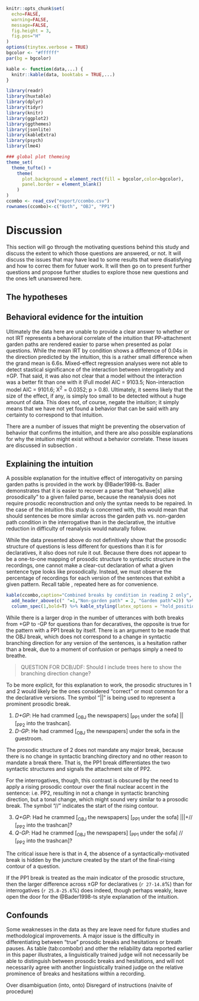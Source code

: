 ```r
knitr::opts_chunk$set(
  echo=FALSE, 
  warning=FALSE, 
  message=FALSE, 
  fig.height = 3, 
  fig.pos="H"
)
options(tinytex.verbose = TRUE)
bgcolor <- "#ffffff"
par(bg = bgcolor)

kable <- function(data,...) {
  knitr::kable(data, booktabs = TRUE,...)
}

library(readr)
library(huxtable)
library(dplyr)
library(tidyr)
library(knitr)
library(ggplot2)
library(ggthemes)
library(jsonlite)
library(kableExtra)
library(psych)
library(lme4)

### global plot themeing
theme_set(
  theme_tufte() + 
    theme(
      plot.background = element_rect(fill = bgcolor,color=bgcolor),
      panel.border = element_blank()
    )
)
ccombo <- read_csv("export/ccombo.csv")
rownames(ccombo)<-c("Both", "OBJ", "PP1")
```
# Discussion

This section will go through the motivating questions behind this study and discuss the extent to which those questions are answered, or not. It will discuss the issues that may have lead to some results that were disatisfying and how to correc them for futuer work. It will then go on to present further questions and propose further studies to explore those new questions and the ones left unanswered here.

## The hypotheses {#discHyp}

## Behavioral evidence for the intuition

Ultimately the data here are unable to provide a clear answer to whether or not IRT represents a behavioral correlate of the intuition that PP-attachment garden paths are rendered easier to parse when presented as polar questions. While the mean IRT by condition shows a difference of 0.04s in the direction predicted by the intuition, this is a rather small difference when the grand mean is 6.6s. Mixed-effect regression analyses were not able to detect stastical significance of the interaction between interogativity and &plusmn;GP. That said, it was also not clear that a model without the interaction was a better fit than one with it (Full model AIC = 9103.5; Non-interaction model AIC = 9101.6; &Chi;^2^ = 0.0352; p > 0.8). Ultimately, it seems likely that the size of the effect, if any, is simply too small to be detected without a huge amount of data. This does not, of course, negate the intuition; it simply means that we have not yet found a behavior that can be said with any certainty to correspond to that intuition.

There are a number of issues that might be preventing the observation of behavior that confirms the intuition, and there are also possible explanations for why the intuition might exist without a behavior correlate. These issues are discussed in subsection \ref{sec:confound}.

## Explaining the intuition

A possible explanation for the intuitive effect of interogativity on parsing garden paths is provided in the work by @Bader1998-ts. Bader demonstrates that it is easier to recover a parse that “behave[s] alike prosodically” to a given failed parse, because the reanalysis does not require prosodic reconstruction and only the syntax needs to be repaired. In the case of the intuition this study is concerned with, this would mean that should sentences be more similar across the garden path vs. non-garden path condition in the interrogative than in the declarative, the intuitive reduction in difficulty of reanalysis would naturally follow. 

While the data presented above do not definitively show that the prosodic structure of questions is less different for questions than it is for declaratives, it also does not rule it out. Because there does not appear to be a one-to-one mapping of prosodic structure to syntactic structure in the recordings, one cannot make a clear-cut declaration of what a given sentence type looks like prosodically. Instead, we must observe the percentage of recordings for each version of the sentences that exhibit a given pattern. Recall table \ref{tab:r2combobreaksBycond}, repeated here as\ref{tab:combobr} for convenience.

```r
kable(ccombo,caption="Combined breaks by condition in reading 2 only", col.names=c("D","Q","D","Q"),align="c") %>%
  add_header_above(c(" "=1,"Non-garden path" = 2, "Garden path"=2)) %>%
  column_spec(1,bold=T) %>% kable_styling(latex_options = "hold_position")
```

While there is a larger drop in the number of utterances with both breaks from +GP to -GP for questions than for decaratives, the opposite is true for the pattern with a PP1 break by itself. There is an argument to be made that the OBJ break, which does not correspond to a change in syntactic branching direction for any version of the sentences, is a hesitation rather than a break, due to a moment of confusion or perhaps simply a need to breathe. 

> QUESTION FOR DCB/JDF: Should I include trees here to show the branching direction change?

To be more explicit, for this explanation to work, the prosodic structures in @dlo and @dhi would likely be the ones considered "correct" or most common for a the declarative versions. The symbol "||" is being used to represent a prominent prosodic break.

  (@dlo) *D+GP*: He had crammed [~OBJ~ the newspapers] [~PP1~ under the sofa] || [~PP2~ into the trashcan].
  (@dhi) *D-GP*: He had crammed [~OBJ~ the newspapers] under the sofa in the guestroom.

 The prosodic structure of @dhi does not mandate any major break, because there is no change in syntactic branching directory and no other reason to mandate a break there. That is, the PP1 break differentiates the two syntactic structures and signals the attachment site of PP2. 
 
 For the interrogatives, though, this contrast is obscured by the need to apply a rising prosodic contour over the final nuclear accent in the sentence: i.e. PP2, resulting in not a change in syntactic branching direction, but a tonal change, which might sound very similar to a prosodic break. The symbol "//" indicates the start of the rising contour.

  (@qlo) *Q+GP*: Had he crammed [~OBJ~ the newspapers] [~PP1~ under the sofa] |||+// [~PP2~ into the trashcan]?
  (@qhi) *Q-GP*: Had he crammed [~OBJ~ the newspapers] [~PP1~ under the sofa] // [~PP2~ into the trashcan]?

The critical issue here is that in @qhi, the absence of a syntactically-motivated break is hidden by the juncture created by the start of the final-rising contour of a question. 

If the PP1 break is treated as the main indicator of the prosodic structure, then the larger difference across &plusmn;GP for declaratives (`r 27-14.8`%) than for interrogatives (`r 25.8-25.6`%) does indeed, though perhaps weakly, leave open the door for the @Bader1998-ts style explanation of the intuition.

## Confounds {#confound}

Some weaknesses in the data as they are leave need for future studies and  methodological improvements. A major issue is the difficulty in differentiating between "true" prosodic breaks and hesitations or breath pauses. As table \ref(tab:combobr) and other the reliability data reported earlier in this paper illustrates, a linguistically trained judge will not necessarily be able to distinguish between prosodic breaks and hesitations, and will not necessarily agree with another linguistically trained judge on the relative prominence of breaks and hesitations within a recording. 

Over disambiguation (into, onto)
Disregard of instructions (naivite of procedure)

